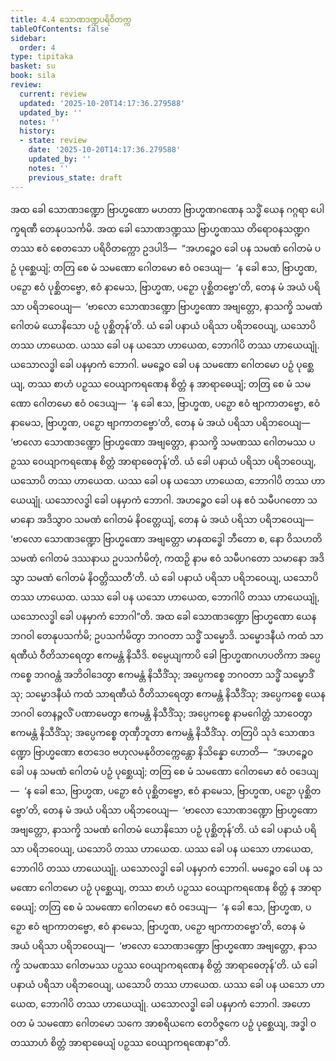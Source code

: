 ```yaml
---
title: 4.4 သောဏဒဏ္ဍပရိဝိတက္က
tableOfContents: false
sidebar:
  order: 4
type: tipitaka
basket: su
book: sila
review:
  current: review
  updated: '2025-10-20T14:17:36.279588'
  updated_by: ''
  notes: ''
  history:
  - state: review
    date: '2025-10-20T14:17:36.279588'
    updated_by: ''
    notes: ''
    previous_state: draft
---
```



<DynamicBreadcrumb />


<ReviewStatus review={frontmatter.review} showDetails={true} />

<HypothesisAnnotation frontmatter={frontmatter} />

<Division number="306" book="sila" e="ch" v="6" p="111">

<Paragraph number="473" book="sila">
အထ ခေါ သောဏဒဏ္ဍော ဗြာဟ္မဏော မဟတာ ဗြာဟ္မဏဂဏေန သဒ္ဓိံ ယေန ဂဂ္ဂရာ ပေါက္ခရဏီ တေနုပသင်္ကမိ. အထ ခေါ သောဏဒဏ္ဍဿ ဗြာဟ္မဏဿ တိရောဝနသဏ္ဍဂတဿ ဧဝံ စေတသော ပရိဝိတက္ကော ဥဒပါဒိ—  “အဟဉ္စေဝ ခေါ ပန သမဏံ ဂေါတမံ ပဉှံ ပုစ္ဆေယျံ; တတြ စေ မံ သမဏော ဂေါတမော ဧဝံ ဝဒေယျ—  ‘န ခေါ ဧသ, ဗြာဟ္မဏ, ပဉှော ဧဝံ ပုစ္ဆိတဗ္ဗော, ဧဝံ နာမေသ, ဗြာဟ္မဏ, ပဉှော ပုစ္ဆိတဗ္ဗော’တိ, တေန မံ အယံ ပရိသာ ပရိဘဝေယျ—  ‘ဗာလော သောဏဒဏ္ဍော ဗြာဟ္မဏော အဗျတ္တော, နာသက္ခိ သမဏံ ဂေါတမံ ယောနိသော ပဉှံ ပုစ္ဆိတုန်’တိ. ယံ ခေါ ပနာယံ ပရိသာ ပရိဘဝေယျ, ယသောပိ တဿ ဟာယေထ. ယဿ ခေါ ပန ယသော ဟာယေထ, ဘောဂါပိ တဿ ဟာယေယျုံ. ယသောလဒ္ဓါ ခေါ ပနမှာကံ ဘောဂါ. မမဉ္စေဝ ခေါ ပန သမဏော ဂေါတမော ပဉှံ ပုစ္ဆေယျ, တဿ စာဟံ ပဉှဿ ဝေယျာကရဏေန စိတ္တံ န အာရာဓေယျံ; တတြ စေ မံ သမဏော ဂေါတမော ဧဝံ ဝဒေယျ—  ‘န ခေါ ဧသ, ဗြာဟ္မဏ, ပဉှော ဧဝံ ဗျာကာတဗ္ဗော, ဧဝံ နာမေသ, ဗြာဟ္မဏ, ပဉှော ဗျာကာတဗ္ဗော’တိ, တေန မံ အယံ ပရိသာ ပရိဘဝေယျ—  ‘ဗာလော သောဏဒဏ္ဍော ဗြာဟ္မဏော အဗျတ္တော, နာသက္ခိ သမဏဿ ဂေါတမဿ ပဉှဿ ဝေယျာကရဏေန စိတ္တံ အာရာဓေတုန်’တိ. ယံ ခေါ ပနာယံ ပရိသာ ပရိဘဝေယျ, ယသောပိ တဿ ဟာယေထ. ယဿ ခေါ ပန ယသော ဟာယေထ, ဘောဂါပိ တဿ ဟာယေယျုံ. ယသောလဒ္ဓါ ခေါ ပနမှာကံ ဘောဂါ. အဟဉ္စေဝ ခေါ ပန ဧဝံ သမီပဂတော သမာနော အဒိသွာဝ သမဏံ ဂေါတမံ နိဝတ္တေယျံ, တေန မံ အယံ ပရိသာ ပရိဘဝေယျ—  ‘ဗာလော သောဏဒဏ္ဍော ဗြာဟ္မဏော အဗျတ္တော မာနထဒ္ဓေါ ဘီတော စ, နော ဝိသဟတိ သမဏံ ဂေါတမံ ဒဿနာယ ဥပသင်္ကမိတုံ, ကထဉှိ နာမ ဧဝံ သမီပဂတော သမာနော အဒိသွာ သမဏံ ဂေါတမံ နိဝတ္တိဿတီ’တိ. ယံ ခေါ ပနာယံ ပရိသာ ပရိဘဝေယျ, ယသောပိ တဿ ဟာယေထ. ယဿ ခေါ ပန ယသော ဟာယေထ, ဘောဂါပိ တဿ ဟာယေယျုံ, ယသောလဒ္ဓါ ခေါ ပနမှာကံ ဘောဂါ”တိ.
</Paragraph>

</Division>
<Division number="307" book="sila" e="ch" v="6" p="111">

<Paragraph number="474" book="sila">
အထ ခေါ သောဏဒဏ္ဍော ဗြာဟ္မဏော ယေန ဘဂဝါ တေနုပသင်္ကမိ; ဥပသင်္ကမိတွာ ဘဂဝတာ သဒ္ဓိံ သမ္မောဒိ. သမ္မောဒနီယံ ကထံ သာရဏီယံ ဝီတိသာရေတွာ ဧကမန္တံ နိသီဒိ. စမ္ပေယျကာပိ ခေါ ဗြာဟ္မဏဂဟပတိကာ အပ္ပေကစ္စေ ဘဂဝန္တံ အဘိဝါဒေတွာ ဧကမန္တံ နိသီဒိံသု; အပ္ပေကစ္စေ ဘဂဝတာ သဒ္ဓိံ သမ္မောဒိံသု; သမ္မောဒနီယံ ကထံ သာရဏီယံ ဝီတိသာရေတွာ ဧကမန္တံ နိသီဒိံသု; အပ္ပေကစ္စေ ယေန ဘဂဝါ တေနဉ္ဇလိံ ပဏာမေတွာ ဧကမန္တံ နိသီဒိံသု; အပ္ပေကစ္စေ နာမဂေါတ္တံ သာဝေတွာ ဧကမန္တံ နိသီဒိံသု; အပ္ပေကစ္စေ တုဏှီဘူတာ ဧကမန္တံ နိသီဒိံသု.
</Paragraph>

</Division>
<Division number="308" book="sila" e="ch" v="6" p="112">

<Paragraph number="475" book="sila">
တတြပိ သုဒံ သောဏဒဏ္ဍော ဗြာဟ္မဏော ဧတဒေဝ ဗဟုလမနုဝိတက္ကေန္တော နိသိန္နော ဟောတိ—  “အဟဉ္စေဝ ခေါ ပန သမဏံ ဂေါတမံ ပဉှံ ပုစ္ဆေယျံ; တတြ စေ မံ သမဏော ဂေါတမော ဧဝံ ဝဒေယျ—  ‘န ခေါ ဧသ, ဗြာဟ္မဏ, ပဉှော ဧဝံ ပုစ္ဆိတဗ္ဗော, ဧဝံ နာမေသ, ဗြာဟ္မဏ, ပဉှော ပုစ္ဆိတဗ္ဗော’တိ, တေန မံ အယံ ပရိသာ ပရိဘဝေယျ—  ‘ဗာလော သောဏဒဏ္ဍော ဗြာဟ္မဏော အဗျတ္တော, နာသက္ခိ သမဏံ ဂေါတမံ ယောနိသော ပဉှံ ပုစ္ဆိတုန်’တိ. ယံ ခေါ ပနာယံ ပရိသာ ပရိဘဝေယျ, ယသောပိ တဿ ဟာယေထ. ယဿ ခေါ ပန ယသော ဟာယေထ, ဘောဂါပိ တဿ ဟာယေယျုံ. ယသောလဒ္ဓါ ခေါ ပနမှာကံ ဘောဂါ. မမဉ္စေဝ ခေါ ပန သမဏော ဂေါတမော ပဉှံ ပုစ္ဆေယျ, တဿ စာဟံ ပဉှဿ ဝေယျာကရဏေန စိတ္တံ န အာရာဓေယျံ; တတြ စေ မံ သမဏော ဂေါတမော ဧဝံ ဝဒေယျ—  ‘န ခေါ ဧသ, ဗြာဟ္မဏ, ပဉှော ဧဝံ ဗျာကာတဗ္ဗော, ဧဝံ နာမေသ, ဗြာဟ္မဏ, ပဉှော ဗျာကာတဗ္ဗော’တိ, တေန မံ အယံ ပရိသာ ပရိဘဝေယျ—  ‘ဗာလော သောဏဒဏ္ဍော ဗြာဟ္မဏော အဗျတ္တော, နာသက္ခိ သမဏဿ ဂေါတမဿ ပဉှဿ ဝေယျာကရဏေန စိတ္တံ အာရာဓေတုန်’တိ. ယံ ခေါ ပနာယံ ပရိသာ ပရိဘဝေယျ, ယသောပိ တဿ ဟာယေထ. ယဿ ခေါ ပန ယသော ဟာယေထ, ဘောဂါပိ တဿ ဟာယေယျုံ. ယသောလဒ္ဓါ ခေါ ပနမှာကံ ဘောဂါ. အဟော ဝတ မံ သမဏော ဂေါတမော သကေ အာစရိယကေ တေဝိဇ္ဇကေ ပဉှံ ပုစ္ဆေယျ, အဒ္ဓါ ဝတဿာဟံ စိတ္တံ အာရာဓေယျံ ပဉှဿ ဝေယျာကရဏေနာ”တိ.
</Paragraph>
</Division>